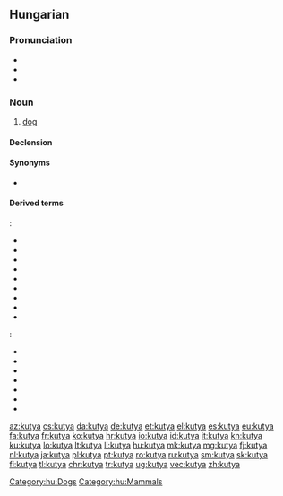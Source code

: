 ==Hungarian==

===Pronunciation===
* {{IPA|/ˈkucɒ/|lang=hu}}
* {{audio|Hu-kutya.ogg|Audio|lang=hu}}
* {{hyphenation|ku|tya|lang=hu}}

===Noun===
{{hu-noun|pl=kutyák}}

# [[dog]]

====Declension====
{{hu-decl-k-back|kuty|á|ul=y}}{{hu-pos-tok|kutyá}}

====Synonyms====
* {{l|hu|eb}}

====Derived terms====
{{qualifier|Compound words}}:
* {{l|hu|fakutya}}
* {{l|hu|juhászkutya}}
* {{l|hu|kiskutya}}
* {{l|hu|kutyaszán}}
* {{l|hu|kutyaugatás}}
* {{l|hu|prérikutya}}
* {{l|hu|rendőrkutya}}
* {{l|hu|vadászkutya}}
* {{l|hu|vízikutya}}
{{qualifier|Expressions}}:
* {{l|hu|a hazug embert hamarabb utolérik, mint a sánta kutyát}}
* {{l|hu|a kutya ugat, a karaván halad}}
* {{l|hu|amelyik kutya ugat, az nem harap}}
* {{l|hu|egyik kutya, másik eb}}
* {{l|hu|könnyebb utolérni a hazugot, mint a sánta kutyát}}
* {{l|hu|kutyából nem lesz szalonna}}
* {{l|hu|pénz beszél, kutya ugat}}

[[Category:hu:Dogs]]
[[Category:hu:Mammals]]

[[az:kutya]]
[[cs:kutya]]
[[da:kutya]]
[[de:kutya]]
[[et:kutya]]
[[el:kutya]]
[[es:kutya]]
[[eu:kutya]]
[[fa:kutya]]
[[fr:kutya]]
[[ko:kutya]]
[[hr:kutya]]
[[io:kutya]]
[[id:kutya]]
[[it:kutya]]
[[kn:kutya]]
[[ku:kutya]]
[[lo:kutya]]
[[lt:kutya]]
[[li:kutya]]
[[hu:kutya]]
[[mk:kutya]]
[[mg:kutya]]
[[fj:kutya]]
[[nl:kutya]]
[[ja:kutya]]
[[pl:kutya]]
[[pt:kutya]]
[[ro:kutya]]
[[ru:kutya]]
[[sm:kutya]]
[[sk:kutya]]
[[fi:kutya]]
[[tl:kutya]]
[[chr:kutya]]
[[tr:kutya]]
[[ug:kutya]]
[[vec:kutya]]
[[zh:kutya]]